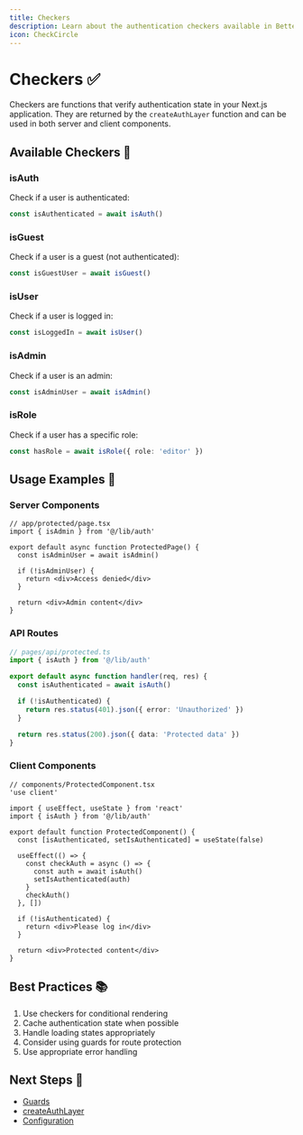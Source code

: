 ```yaml
---
title: Checkers
description: Learn about the authentication checkers available in Better Auth
icon: CheckCircle
---
```


# Checkers ✅

Checkers are functions that verify authentication state in your Next.js application. They are returned by the `createAuthLayer` function and can be used in both server and client components.

## Available Checkers 🎯

### isAuth

Check if a user is authenticated:

```ts
const isAuthenticated = await isAuth()
```

### isGuest

Check if a user is a guest (not authenticated):

```ts
const isGuestUser = await isGuest()
```

### isUser

Check if a user is logged in:

```ts
const isLoggedIn = await isUser()
```

### isAdmin

Check if a user is an admin:

```ts
const isAdminUser = await isAdmin()
```

### isRole

Check if a user has a specific role:

```ts
const hasRole = await isRole({ role: 'editor' })
```

## Usage Examples 📝

### Server Components

```tsx
// app/protected/page.tsx
import { isAdmin } from '@/lib/auth'

export default async function ProtectedPage() {
  const isAdminUser = await isAdmin()

  if (!isAdminUser) {
    return <div>Access denied</div>
  }

  return <div>Admin content</div>
}
```

### API Routes

```ts
// pages/api/protected.ts
import { isAuth } from '@/lib/auth'

export default async function handler(req, res) {
  const isAuthenticated = await isAuth()

  if (!isAuthenticated) {
    return res.status(401).json({ error: 'Unauthorized' })
  }

  return res.status(200).json({ data: 'Protected data' })
}
```

### Client Components

```tsx
// components/ProtectedComponent.tsx
'use client'

import { useEffect, useState } from 'react'
import { isAuth } from '@/lib/auth'

export default function ProtectedComponent() {
  const [isAuthenticated, setIsAuthenticated] = useState(false)

  useEffect(() => {
    const checkAuth = async () => {
      const auth = await isAuth()
      setIsAuthenticated(auth)
    }
    checkAuth()
  }, [])

  if (!isAuthenticated) {
    return <div>Please log in</div>
  }

  return <div>Protected content</div>
}
```

## Best Practices 📚

1. Use checkers for conditional rendering
2. Cache authentication state when possible
3. Handle loading states appropriately
4. Consider using guards for route protection
5. Use appropriate error handling

## Next Steps 🚀

- [Guards](/docs/auth-layer/guards)
- [createAuthLayer](/docs/auth-layer/create-auth-layer)
- [Configuration](/docs/configuration/plugin-options)